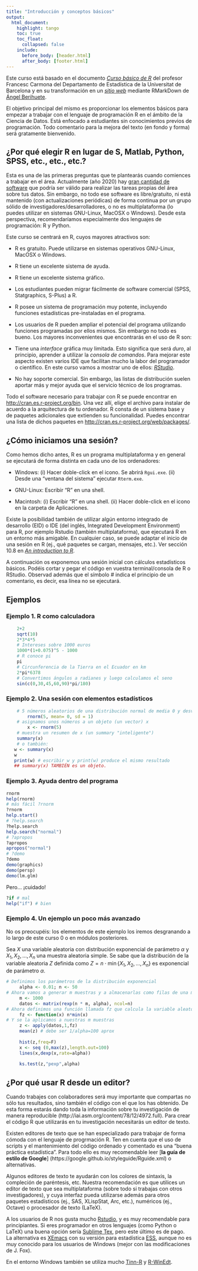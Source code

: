 ```yaml
---
title: "Introducción y conceptos básicos"
output: 
  html_document:
    highlight: tango
    toc: true
    toc_float:
      collapsed: false
    include:
      before_body: [header.html]
      after_body: [footer.html]
---
```



Este curso está basado en el documento [*Curso básico de R*](http://www.ub.edu/stat/docencia/EADB/Curso%20basico%20de%20R.pdf) del profesor Francesc Carmona del Departamento de Estadística de la Universitat de Barcelona y en su transformación en un [*sitio web*](https://ocw.uca.es/course/view.php?id=62) mediante RMarkDown de [Ángel Berihuete](https://scholar.google.com/citations?user=WUt1yTQAAAAJ&hl=en). 

El objetivo principal del mismo es proporcionar los elementos básicos para empezar a trabajar con el lenguaje de programación R en el ámbito de la Ciencia de Datos. Está enfocado a estudiantes sin conocimientos previos de programación. Todo comentario para la mejora del texto (en fondo y forma) será gratamente bienvenido.


## ¿Por qué elegir R en lugar de S, Matlab, Python, SPSS, etc., etc., etc.?

Esta es una de las primeras preguntas que te plantearás cuando comiences a trabajar en el área. Actualmente (año 2020) hay [gran cantidad de software](http://en.wikipedia.org/wiki/Comparison_of_statistical_packages) que podría ser válido para realizar las tareas propias del área sobre tus datos. Sin embargo, no todo ese software es libre/gratuito, ni está mantenido (con actualizaciones periódicas) de forma continua por un grupo sólido de investigadores/desarrolladores, o no es multiplataforma (lo puedes utilizar en sistemas GNU-Linux, MacOSX o Windows). Desde esta perspectiva, recomendaríamos especialmente dos lenguajes de programación: R y Python. 

Este curso se centrará en R, cuyos mayores atractivos son:

- R es gratuito. Puede utilizarse en sistemas operativos GNU-Linux, MacOSX o Windows.
- R tiene un excelente sistema de ayuda.
- R tiene un excelente sistema gráfico.
- Los estudiantes pueden migrar fácilmente de software comercial (SPSS, Statgraphics, S-Plus) a R.
- R posee un sistema de programación muy potente, incluyendo funciones estadísticas pre-instaladas en el programa.
- Los usuarios de R pueden ampliar el potencial del programa utilizando funciones programadas por ellos mismos. 
Sin embargo no todo es bueno. Los mayores inconvenientes que encontrarás en el uso de R son:

- Tiene una *interface* gráfica muy limitada. Esto significa que será *duro*, al principio, aprender a utilizar la *consola de comandos*. Para mejorar este aspecto existen varios IDE que facilitan mucho la labor del programador o científico. En este curso vamos a mostrar uno de ellos: [*RStudio*](https://www.rstudio.com/).
- No hay soporte comercial. Sin embargo, las listas de distribución suelen aportar más y mejor ayuda que el servicio técnico de los programas.

Todo el software necesario para trabajar con R se puede encontrar en <http://cran.es.r-project.org/bin>. Una vez allí, elige el archivo para instalar de acuerdo a la arquitectura de tu ordenador. R consta de un sistema base y de paquetes adicionales que extienden su funcionalidad. Puedes encontrar una lista de dichos paquetes en <http://cran.es.r-project.org/web/packages/>.


## ¿Cómo iniciamos una sesión?

Como hemos dicho antes, R es un programa multiplataforma y en general se ejecutará de forma distinta en cada uno de los ordenadores:

- Windows: (i) Hacer doble-click en el icono. Se abrirá <code>Rgui.exe</code>. (ii) Desde una “ventana del sistema” ejecutar <code>Rterm.exe</code>.
  
- GNU-Linux: Escribir “R” en una shell.
  
- Macintosh: (i) Escribir “R” en una shell. (ii) Hacer doble-click en el icono en la carpeta de Aplicaciones.

Existe la posibilidad también de utilizar algún entorno integrado de desarrollo (EID) o IDE (del inglés, Integrated Development Environment) para R, por ejemplo Rstudio (también multiplataforma), que ejecutará R en un entorno más amigable. En cualquier caso, se puede adaptar el inicio de una sesión en R (ej., qué paquetes se cargan, mensajes, etc.). Ver sección 10.8 en [*An introduction to R*](http://cran.r-project.org/doc/manuals/R-intro.pdf).

A continuación os exponemos una sesión inicial con cálculos estadísticos básicos. Podéis cortar y pegar el código en vuestra terminal/consola de R o RStudio. Observad además que el símbolo # indica el principio de un comentario, es decir, esa línea no se ejecutará.

## Ejemplos

### Ejemplo 1. R como calculadora

```r
    2+2
    sqrt(10)
    2*3*4*5
    # Intereses sobre 1000 euros
    1000*(1+0.075)^5 - 1000
    # R conoce pi
    pi
    # Circunferencia de la Tierra en el Ecuador en km
    2*pi*6378
    # Convertimos ángulos a radianes y luego calculamos el seno
    sin(c(0,30,45,60,90)*pi/180)
```

### Ejemplo 2. Una sesión con elementos estadísticos

```r
    # 5 números aleatorios de una distribución normal de media 0 y desviación típica 1
        rnorm(5, mean= 0, sd = 1)
    # asignamos unos números a un objeto (un vector) x
        x <- rnorm(5) 
    # muestra un resumen de x (un summary "inteligente")
    summary(x) 
    # o también:
   w <- summary(x)
   w
   print(w) # escribir w y print(w) produce el mismo resultado
   ## summary(x) TAMBIÉN es un objeto.
```

### Ejemplo 3. Ayuda dentro del programa

```r
rnorm
help(rnorm)
# más fácil ?rnorm
?rnorm             
help.start()
# ?help.search
?help.search       
help.search("normal")
# ?apropos
?apropos           
apropos("normal")
# ?demo
?demo              
demo(graphics) 
demo(persp)
demo(lm.glm)
```

Pero... ¡cuidado!

```r
?if # mal
help("if") # bien
```


### Ejemplo 4. Un ejemplo un poco más avanzado

No os preocupéis: los elementos de este ejemplo los iremos desgranando a lo largo de este curso 0 o en módulos posteriores.

Sea $X$ una variable aleatoria con distribución exponencial de parámetro $\alpha$ y $X_1,X_2,\dots,X_n$ una muestra aleatoria simple. Se sabe que la distribución de la variable aleatoria $Z$ definida como $Z=n\cdot\min\{X_1,X_2,\dots,X_n\}$ es exponencial de parámetro $\alpha$.

```r
# Definimos los parámetros de la distribución exponencial
     alpha <- 0.01; n <- 50 
# Ahora vamos a generar m muestras y a almacenarlas como filas de una matriz
     m <- 1000
     datos <- matrix(rexp(n * m, alpha), ncol=n)
# Ahora definimos una función llamada fz que calcula la variable aleatoria Z para cada muestra
     fz <- function(x) n*min(x)
# Y se la aplicamos a nuestras m muestras
     z <- apply(datos,1,fz)
     mean(z) # debe ser 1/alpha=100 aprox
    
     hist(z,freq=F)
     x <- seq (0,max(z),length.out=100)
     lines(x,dexp(x,rate=alpha))
    
     ks.test(z,"pexp",alpha)
```


## ¿Por qué usar R desde un editor? 

Cuando trabajes con colaboradores será muy importante que compartas no sólo tus resultados, sino también el código con el que los has obtenido. De esta forma estarás dando toda la información sobre tu investigación de manera reproducible (http://iai.asm.org/content/78/12/4972.full). Para crear el código R que utilizarás en tu investigación necesitarás un editor de texto.

Existen editores de texto que se han especializado para trabajar de forma cómoda con el lenguaje de progrmación R. Ten en cuenta que el uso de scripts y el mantenimiento del código ordenado y comentado es una "buena práctica estadística". Para todo ello es muy recomendable leer [**la guía de estilo de Google**] (https://google.github.io/styleguide/Rguide.xml) o alternativas.

Algunos editores de texto te ayudarán con los colores de sintaxis, la compleción de paréntesis, etc. Nuestra recomendación es que utilices un editor de texto que sea multiplataforma (sobre todo si trabajas con otros investigadores), y cuya interfaz pueda utilizarse además para otros paquetes estadísticos (ej., SAS, XLispStat, Arc, etc.), numéricos (ej., Octave) o procesador de texto (LaTeX).

A los usuarios de R nos gusta mucho [Rstudio](http://www.rstudio.com/), y es muy recomendable para principiantes. Si eres programador en otros lenguajes (como Python o LaTeX) una buena opción sería [Sublime Tex](http://www.sublimetext.com/), pero este último es de pago. La alternativa es [XEmacs](http://www.xemacs.org/) con su versión para estadística [ESS](http://ess.r-project.org/), aunque no es muy conocido para los usuarios de Windows (mejor con las modificaciones de J. Fox).

En el entorno Windows también se utiliza mucho [Tinn-R](https://sourceforge.net/projects/tinn-r) y [R-WinEdt](https://cran.r-project.org/web/packages/RWinEdt/index.html).

